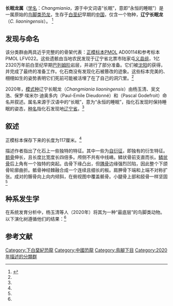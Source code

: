 {{Speciesbox
| name = 辽宁长眠龙
| fossil_range = [[白垩纪|白垩纪]]前期，{{fossilrange|巴列姆阶}}
| image =Changmiania liaoningensis.png
| genus = Changmiania
| parent_authority = Yang ''et al.'', [[2020年|2020]]
| species = liaoningensis
| authority = Yang ''et al.'', 2020
}}

'''长眠龙属'''（[[学名|学名]]：''Changmiania''，源于中文词语“长眠”，意即“永恒的睡眠”）是一属原始的[[鸟脚类|鸟脚类]][[恐龙|恐龙]]，生存于[[白垩纪|白垩纪]]早期的[[中国|中国]]，仅含一个物种，'''辽宁长眠龙'''（''C. liaoningensis''）。
<ref name="Yang2020">{{cite journal |last1=Yang |first1=Y. |last2=Wu |first2=W. |last3=Dieudonné |first3=P. |last4=Godefroit |first4=P. |title=A new basal ornithopod dinosaur from the Lower Cretaceous of China |journal=PeerJ |date=2020 |volume=8 |page=e9832 |doi=10.7717/peerj.9832}}</ref>

==发现与命名==
该分类群由两具近乎完整的的骨架代表：[[正模标本|正模标本]]PMOL AD00114和参考标本PMOL LFV022。这些遗骸由当地农民发现于辽宁省北票市陆家屯[[义县组|义县组]]，1亿2320万年前白垩纪早期[[巴列姆阶|巴列姆阶]]岩层，并进行了部分准备。它们被[[沈阳|沈阳]]的{{link-en|辽宁古生物博物馆|Paleontological Museum of Liaoning}}获得，并完成了最终的准备工作。化石商没有发现化石被篡改的迹象。这些标本完美的、栩栩如生的姿势表明它们死前可能被活埋了在了自己的洞穴里。<ref name="Yang2020"/>

2020年，[[模式种|模式种]]辽宁长眠龙（''Changmiania liaoningensis''）由杨玉清、吴文浩、保罗·埃米尔·迪奥多内（Paul-Emile Dieudonné）和{{link-en|帕斯卡·迦德弗利兹|Pascal Godefroit}}（Pascal Godefroit）命名并叙述。属名来源于汉语中的“长眠”，意为“永恒的睡眠”，指化石发现时保持睡眠的姿态，[[种名|种名]]指化石发现地[[辽宁省|辽宁省]]。<ref name="Yang2020"/>

==叙述==
正模标本保存下来的长度为117厘米。<ref name="Yang2020"/>

描述作者指出了化石上一些独特的特征。其中一些为[[自衍征|自衍征]]，即独有的衍生特征。[[额骨|额骨]]伸长，且长度比宽度长四倍多。颅侧不共有中线嵴。鳞状骨前支直而长。[[鳞状骨|鳞状骨]]后上角有一个独特的突起。齿骨下缘凸出，但[[隅骨|隅骨]]边缘强烈凹陷，因此整个下颌骨轮廓曲折。骶骨神经棘融合成一个连续且细长的板。肩胛骨下端和上端不对称扩张。成对的髂骨向上向内倾斜，在俯视图中覆盖骶骨。小腿骨上部和胫骨一样坚固<ref name="Yang2020"/>

==种系发生学==
在系统发育分析中，杨玉清等人（2020年）将其为一种“最底层”的鸟脚类动物。以下演化树遵循他们的结果：<ref name="Yang2020"/>

{{clade| style=font-size:90%; line-height:90%
 |label1=[[新鸟臀目|新鸟臀目]]
 |1={{clade
  |1=[[灵龙|灵龙]]
  |2={{clade
   |1=[[何信禄龙|何信禄龙]]
   |label2={{link-en|角足类|Cerapoda}}
   |2={{clade
    |1={{clade
     |1=[[库林达奔龙|库林达奔龙]]
     |2=[[头饰龙类|头饰龙类]] }}
    |label2=[[鸟脚亚目|鸟脚亚目]]
    |2={{clade
     |1='''长眠龙'''
     |2={{clade
      |label1=[[奔山龙亚科|奔山龙亚科]]
      |1={{clade
       |1=[[西风龙|西风龙]]
       |2=[[奔山龙|奔山龙]]
       |3={{clade
        |1=[[越龙|越龙]]
        |2=[[韩国龙|韩国龙]] }} }}
      |2={{clade
       |label1={{link-en|热河龙亚科|Jeholosaurinae}}
       |1={{clade
        |1=[[何耶龙|何耶龙]]
        |2={{clade
         |1=[[热河龙|热河龙]]
         |2=[[长春龙|长春龙]]}} }}
       |2={{clade
        |1={{clade
         |1=[[盐都龙|盐都龙]]
         |2=[[侏儒龙|侏儒龙]]}}
        |label2={{link-en|盾齿类|Clypeodonta}}
        |2={{clade
         |label1={{link-en|帕克氏龙亚科|Parksosaurinae}}
         |1={{clade
          |1=[[棱齿龙|棱齿龙]]
          |2={{clade
           |1=[[帕克氏龙|帕克氏龙]]
           |2=[[加斯帕里尼龙|加斯帕里尼龙]] }} }}
         |2={{clade
          |1={{clade
           |1=阿斯博尼亚[[奇异龙|奇异龙]]
           |2=漠视[[奇异龙|奇异龙]] }}
          |2=[[禽龙类|禽龙类]] }} }} }} }} }} }} }} }} }} }}

==参考文献==
{{Reflist}}

{{鸟脚亚目|O.}}
{{Taxonbar|from=Q98968277}}

[[Category:下白堊紀恐龍|Category:下白堊紀恐龍]]
[[Category:中國恐龍|Category:中國恐龍]]
[[Category:鳥腳下目|Category:鳥腳下目]]
[[Category:2020年描述的分類群|Category:2020年描述的分類群]]